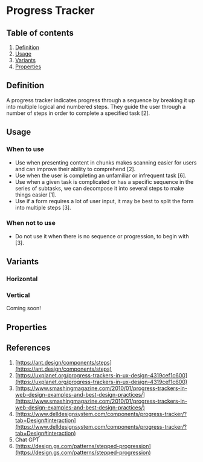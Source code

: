 
<Meta of={ProgressTrackerStories} />

# Progress Tracker

## Table of contents
1. [Definition](#definition)
2. [Usage](#usage)
3. [Variants](#variants)
4. [Properties](#properties)

## Definition
A progress tracker indicates progress through a sequence by breaking it up into multiple logical and numbered steps.
They guide the user through a number of steps in order to complete a specified task [2].
<Canvas of={ProgressTrackerStories.Default} />

## Usage

### When to use
- Use when presenting content in chunks makes scanning easier for users and can improve their ability to comprehend [2].
- Use when the user is completing an unfamiliar or infrequent task [6].
- Use when a given task is complicated or has a specific sequence in the series of subtasks, we can decompose it into
  several steps to make things easier [1].
- Use if a form requires a lot of user input, it may be best to split the form into multiple steps [3].

### When not to use
- Do not use it when there is no sequence or progression, to begin with [3].

## Variants

### Horizontal
<Canvas of={ProgressTrackerStories.Default} />

### Vertical
Coming soon!

## Properties
<ArgTypes of={ProgressTracker} />

## References
1. [https://ant.design/components/steps](https://ant.design/components/steps)
2. [https://uxplanet.org/progress-trackers-in-ux-design-4319cef1c600](https://uxplanet.org/progress-trackers-in-ux-design-4319cef1c600)
3. [https://www.smashingmagazine.com/2010/01/progress-trackers-in-web-design-examples-and-best-design-practices/](https://www.smashingmagazine.com/2010/01/progress-trackers-in-web-design-examples-and-best-design-practices/)
4. [https://www.delldesignsystem.com/components/progress-tracker/?tab=Design#interaction](https://www.delldesignsystem.com/components/progress-tracker/?tab=Design#interaction)
5. Chat GPT
6. [https://design.gs.com/patterns/stepped-progression](https://design.gs.com/patterns/stepped-progression)
